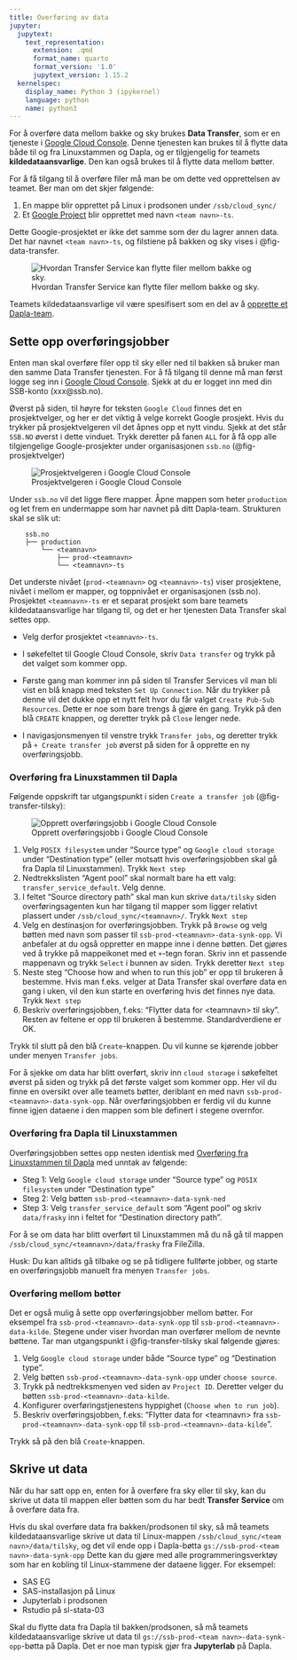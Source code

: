```yaml
---
title: Overføring av data
jupyter:
  jupytext:
    text_representation:
      extension: .qmd
      format_name: quarto
      format_version: '1.0'
      jupytext_version: 1.15.2
  kernelspec:
    display_name: Python 3 (ipykernel)
    language: python
    name: python3
---
```


For å overføre data mellom bakke og sky brukes **Data Transfer**, som er en tjeneste i [Google Cloud Console](gcc.qmd). Denne tjenesten kan brukes til å flytte data både til og fra Linuxstammen og Dapla, og er tilgjengelig for teamets **kildedataansvarlige**. Den kan også brukes til å flytte data mellom bøtter.

For å få tilgang til å overføre filer må man be om dette ved opprettelsen av teamet. Ber man om det skjer følgende: 

1. En mappe blir opprettet på Linux i prodsonen under `/ssb/cloud_sync/`
2. Et [Google Project](https://cloud.google.com/storage/docs/projects) blir opprettet med navn `<team navn>-ts`.

Dette Google-prosjektet er ikke det samme som der du lagrer annen data. Det har navnet `<team navn>-ts`, og filstiene på bakken og sky vises i @fig-data-transfer. 

![Hvordan Transfer Service kan flytte filer mellom bakke og sky.](./images/tranferservice-diagram.png){fig-alt="Bilde som viser hvilke mapper eller bøtter som Data Transfer flytter mellom." #fig-data-transfer}

Teamets kildedataansvarlige vil være spesifisert som en del av å [opprette et Dapla-team](./opprette-dapla-team.qmd).


## Sette opp overføringsjobber

Enten man skal overføre filer opp til sky eller ned til bakken så bruker man den samme Data Transfer tjenesten. For å få tilgang til denne må man først logge seg inn i [Google Cloud Console](https://console.cloud.google.com). Sjekk at du er logget inn med din SSB-konto (xxx@ssb.no).

Øverst på siden, til høyre for teksten `Google Cloud` finnes det en prosjektvelger, og her er det viktig å velge korrekt Google prosjekt. 
Hvis du trykker på prosjektvelgeren vil det åpnes opp et nytt vindu. Sjekk at det står `SSB.NO` øverst i dette vinduet. Trykk deretter på fanen `ALL` for å få opp alle tilgjengelige Google-prosjekter under organisasjonen `ssb.no` (@fig-prosjektvelger)

![Prosjektvelgeren i Google Cloud Console](./images/prosjektvelger.png){fig-alt="Bilde som viser prosjektvelgeren i Google Cloud Console" #fig-prosjektvelger}

Under `ssb.no` vil det ligge flere mapper. Åpne mappen som heter `production` og let frem en undermappe som har navnet på ditt Dapla-team. Strukturen skal se slik ut:

```shell
    ssb.no
    ├── production
        └── <teamnavn>
            ├── prod-<teamnavn>
            └── <teamnavn>-ts
```

Det underste nivået (`prod-<teamnavn>` og `<teamnavn>-ts`) viser prosjektene, nivået i mellom er mapper, og toppnivået er organisasjonen (ssb.no). Prosjektet `<teamnavn>-ts` er et separat prosjekt som bare teamets kildedataansvarlige har tilgang til, og det er her tjenesten Data Transfer skal settes opp.

* Velg derfor prosjektet `<teamnavn>-ts`.

* I søkefeltet til Google Cloud Console, skriv `Data transfer` og trykk på det valget som kommer opp. 
  
* Første gang man kommer inn på siden til Transfer Services vil man bli vist en blå knapp med teksten `Set Up Connection`. Når du trykker på denne vil det dukke opp et nytt felt hvor du får valget `Create Pub-Sub Resources`. Dette er noe som bare trengs å gjøre én gang. Trykk på den blå `CREATE` knappen, og deretter trykk på `Close` lenger nede.

* I navigasjonsmenyen til venstre trykk `Transfer jobs`, og deretter trykk på `+ Create transfer job` øverst på siden for å opprette en ny overføringsjobb.

### Overføring fra Linuxstammen til Dapla

Følgende oppskrift tar utgangspunkt i siden `Create a transfer job` (@fig-transfer-tilsky):

![Opprett overføringsjobb i Google Cloud Console](./images/data-transfer-tilsky.png){fig-alt="Bilde som viser Create a transfer job i Google Cloud Console" #fig-transfer-tilsky}


1. Velg `POSIX filesystem` under "Source type" og `Google cloud storage` under "Destination type" (eller motsatt hvis overføringsjobben skal gå fra Dapla til Linuxstammen). Trykk `Next step`
2. Nedtrekkslisten "Agent pool" skal normalt bare ha ett valg: `transfer_service_default`. Velg denne.
3. I feltet "Source directory path" skal man kun skrive `data/tilsky` siden overføringsagenten kun har tilgang til mapper som ligger relativt plassert under `/ssb/cloud_sync/<teamnavn>/`. Trykk `Next step`
4. Velg en destinasjon for overføringsjobben. Trykk på `Browse` og velg bøtten med navn som passer til `ssb-prod-<teamnavn>-data-synk-opp`. Vi anbefaler at du også oppretter en mappe inne i denne bøtten. Det gjøres ved å trykke på mappeikonet med et `+`-tegn foran. Skriv inn et passende mappenavn og trykk `Select` i bunnen av siden. Trykk deretter `Next step`
5. Neste steg "Choose how and when to run this job" er opp til brukeren å bestemme. Hvis man f.eks. velger at Data Transfer skal overføre data en gang i uken, vil den kun starte en overføring hvis det finnes nye data. Trykk `Next step`
6. Beskriv overføringsjobben, f.eks: "Flytter data for &lt;teamnavn&gt; til sky". Resten av feltene er opp til brukeren å bestemme. Standardverdiene er OK.

Trykk til slutt på den blå `Create`-knappen. Du vil kunne se kjørende jobber under menyen `Transfer jobs`.

For å sjekke om data har blitt overført, skriv inn `cloud storage` i søkefeltet øverst på siden og trykk på det første valget som kommer opp. Her vil du finne en oversikt over alle teamets bøtter, deriblant en med navn `ssb-prod-<teamnavn>-data-synk-opp`. Når overføringsjobben er ferdig vil du kunne finne igjen dataene i den mappen som ble definert i stegene overnfor.

### Overføring fra Dapla til Linuxstammen

Overføringsjobben settes opp nesten identisk med [Overføring fra Linuxstammen til Dapla](#overføring-fra-linuxstammen-til-dapla) med unntak av følgende:

* Steg 1: Velg `Google cloud storage` under "Source type" og `POSIX filesystem` under "Destination type"
* Steg 2: Velg bøtten `ssb-prod-<teamnavn>-data-synk-ned`
* Step 3: Velg `transfer_service_default` som "Agent pool" og skriv `data/frasky` inn i feltet for "Destination directory path".

For å se om data har blitt overført til Linuxstammen må du nå gå til mappen `/ssb/cloud_sync/<teamnavn>/data/frasky` fra FileZilla.

Husk: Du kan alltids gå tilbake og se på tidligere fullførte jobber, og starte en overføringsjobb manuelt fra menyen `Transfer jobs`.

### Overføring mellom bøtter

Det er også mulig å sette opp overføringsjobber mellom bøtter. For eksempel fra `ssb-prod-<teamnavn>-data-synk-opp` til `ssb-prod-<teamnavn>-data-kilde`.
Stegene under viser hvordan man overfører mellom de nevnte bøttene.
Tar man utgangspunkt i @fig-transfer-tilsky skal følgende gjøres:

1. Velg `Google cloud storage` under både "Source type" og "Destination type".
2. Velg bøtten `ssb-prod-<teamnavn>-data-synk-opp` under `choose source`.
3. Trykk på nedtrekksmenyen ved siden av `Project ID`. Deretter velger du bøtten `ssb-prod-<teamnavn>-data-kilde`.
4. Konfigurer overføringstjenestens hyppighet (`Choose when to run job`).
5. Beskriv overføringsjobben, f.eks: "Flytter data for &lt;teamnavn&gt; fra `ssb-prod-<teamnavn>-data-synk-opp` til `ssb-prod-<teamnavn>-data-kilde`".

Trykk så på den blå `Create`-knappen.
    
    
## Skrive ut data

Når du har satt opp en, enten for å overføre fra sky eller til sky, kan du skrive ut data til mappen eller bøtten som du har bedt **Transfer Service** om å overføre data fra. 

Hvis du skal overføre data fra bakken/prodsonen til sky, så må teamets kildedataansvarlige skrive ut data til Linux-mappen `/ssb/cloud_sync/<team navn>/data/tilsky`, og det vil ende opp i Dapla-bøtta `gs://ssb-prod-<team navn>-data-synk-opp` Dette kan du gjøre med alle programmeringsverktøy som har en kobling til Linux-stammene der dataene ligger. For eksempel:

- SAS EG
- SAS-installasjon på Linux
- Jupyterlab i prodsonen
- Rstudio på sl-stata-03

Skal du flytte data fra Dapla til bakken/prodsonen, så må teamets kildedataansvarlige skrive ut data til `gs://ssb-prod-<team navn>-data-synk-opp`-bøtta på Dapla. Det er noe man typisk gjør fra **Jupyterlab** på Dapla. 
